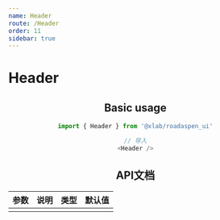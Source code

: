 ```yaml
---
name: Header
route: /Header
order: 11
sidebar: true
---
```



# Header

<Playground>
    <Header />
</Playground>

## Basic usage

``` js
import { Header } from '@xlab/roadaspen_ui'

// 导入
<Header />
```

## API文档
|  参数  |  说明  |  类型  |  默认值  |
|  ---   |  ---  |  ---  |  ---  |
|||||
